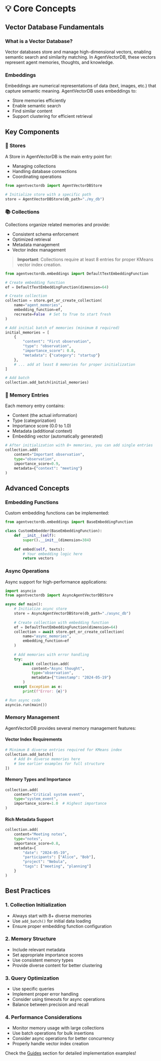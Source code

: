 # 💡 Core Concepts

## Vector Database Fundamentals

### What is a Vector Database?
Vector databases store and manage high-dimensional vectors, enabling semantic search and similarity matching. In AgentVectorDB, these vectors represent agent memories, thoughts, and knowledge.

### Embeddings
Embeddings are numerical representations of data (text, images, etc.) that capture semantic meaning. AgentVectorDB uses embeddings to:
- Store memories efficiently
- Enable semantic search
- Find similar content
- Support clustering for efficient retrieval

## Key Components

### 🏪 Stores
A Store in AgentVectorDB is the main entry point for:
- Managing collections
- Handling database connections
- Coordinating operations

```python
from agentvectordb import AgentVectorDBStore

# Initialize store with a specific path
store = AgentVectorDBStore(db_path="./my_db")
```

### 📚 Collections
Collections organize related memories and provide:
- Consistent schema enforcement
- Optimized retrieval
- Metadata management
- Vector index management

> **Important**: Collections require at least 8 entries for proper KMeans vector index creation.

```python
from agentvectordb.embeddings import DefaultTextEmbeddingFunction

# Create embedding function
ef = DefaultTextEmbeddingFunction(dimension=64)

# Create collection
collection = store.get_or_create_collection(
    name="agent_memories",
    embedding_function=ef,
    recreate=False  # Set to True to start fresh
)

# Add initial batch of memories (minimum 8 required)
initial_memories = [
    {
        "content": "First observation",
        "type": "observation",
        "importance_score": 0.8,
        "metadata": {"category": "startup"}
    },
    # ... add at least 8 memories for proper initialization
]

# Add batch
collection.add_batch(initial_memories)
```

### 🧠 Memory Entries
Each memory entry contains:
- Content (the actual information)
- Type (categorization)
- Importance score (0.0 to 1.0)
- Metadata (additional context)
- Embedding vector (automatically generated)

```python
# After initialization with 8+ memories, you can add single entries
collection.add(
    content="Important observation",
    type="observation",
    importance_score=0.9,
    metadata={"context": "meeting"}
)
```

## Advanced Concepts

### Embedding Functions
Custom embedding functions can be implemented:

```python
from agentvectordb.embeddings import BaseEmbeddingFunction

class CustomEmbedder(BaseEmbeddingFunction):
    def __init__(self):
        super().__init__(dimension=384)
    
    def embed(self, texts):
        # Your embedding logic here
        return vectors
```

### Async Operations
Async support for high-performance applications:

```python
import asyncio
from agentvectordb import AsyncAgentVectorDBStore

async def main():
    # Initialize async store
    store = AsyncAgentVectorDBStore(db_path="./async_db")
    
    # Create collection with embedding function
    ef = DefaultTextEmbeddingFunction(dimension=64)
    collection = await store.get_or_create_collection(
        name="async_memories",
        embedding_function=ef
    )
    
    # Add memories with error handling
    try:
        await collection.add(
            content="Async thought",
            type="observation",
            metadata={"timestamp": "2024-05-19"}
        )
    except Exception as e:
        print(f"Error: {e}")

# Run async code
asyncio.run(main())
```

### Memory Management
AgentVectorDB provides several memory management features:

#### Vector Index Requirements
```python
# Minimum 8 diverse entries required for KMeans index
collection.add_batch([
    # Add 8+ diverse memories here
    # See earlier examples for full structure
])
```

#### Memory Types and Importance
```python
collection.add(
    content="Critical system event",
    type="system_event",
    importance_score=1.0  # Highest importance
)
```

#### Rich Metadata Support
```python
collection.add(
    content="Meeting notes",
    type="notes",
    importance_score=0.8,
    metadata={
        "date": "2024-05-19",
        "participants": ["Alice", "Bob"],
        "project": "Nebula",
        "tags": ["meeting", "planning"]
    }
)
```

## Best Practices

### 1. Collection Initialization
- Always start with 8+ diverse memories
- Use `add_batch()` for initial data loading
- Ensure proper embedding function configuration

### 2. Memory Structure
- Include relevant metadata
- Set appropriate importance scores
- Use consistent memory types
- Provide diverse content for better clustering

### 3. Query Optimization
- Use specific queries
- Implement proper error handling
- Consider using timeouts for async operations
- Balance between precision and recall

### 4. Performance Considerations
- Monitor memory usage with large collections
- Use batch operations for bulk insertions
- Consider async operations for better concurrency
- Properly handle vector index creation

Check the [Guides](guides) section for detailed implementation examples!